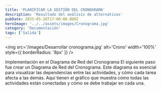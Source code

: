 ```yaml
---
title: 'PLANIFICAR LA GESTIÓN DEL CRONOGRAMA'
description: 'Resultado del análisis de alternativas'
pubDate: 2025-05-26T17:00:00.000Z
heroImage: '../../assets/images/Cronograma.jpg'
category: 'Documentación'
tags: ['Salida']
---
```


<img
	src='/images/Desarrollar cronograma.jpg'
	alt='Crono'
	width='100%'
	style={{ borderRadius: '8px' }}
/>

Implementación en el Diagrama de Red del Cronograma
El siguiente paso fue crear un Diagrama de Red del Cronograma. Este diagrama es esencial para visualizar las dependencias entre las actividades, y cómo cada tarea afecta a las demás. Aquí tienen el gráfico que muestra cómo todas las actividades están conectadas y cómo se debe trabajar en cada una.

